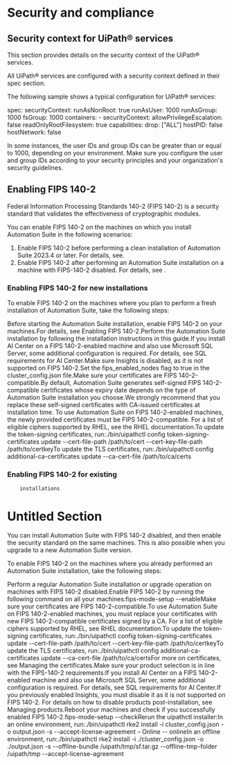 ﻿# Security and compliance


## Security context for UiPath® services

This section provides details on the security context of the UiPath® services.

All UiPath® services are configured with a security context defined in their spec section.

The following sample shows a typical configuration for UiPath® services:

spec:
  securityContext:
    runAsNonRoot: true
    runAsUser: 1000
    runAsGroup: 1000
    fsGroup: 1000
  containers:
    - securityContext:
        allowPrivilegeEscalation: false
        readOnlyRootFilesystem: true
        capabilities:
          drop: ["ALL"]
  hostPID: false
  hostNetwork: false

In some instances, the user IDs and group IDs can be greater than or equal to 1000, depending on your environment. Make sure you configure the user and group IDs according to your security principles and your organization's security guidelines.


## Enabling FIPS 140-2

Federal Information Processing Standards 140-2 (FIPS 140-2) is a security standard that validates the effectiveness of cryptographic modules.

You can enable FIPS 140-2 on the machines on which you install Automation Suite in the following scenarios:

1. Enable FIPS 140-2 before performing a clean
                installation of Automation Suite 2023.4 or later. For details, see.
2. Enable FIPS 140-2 after performing an Automation
                Suite installation on a machine with FIPS-140-2 disabled. For details, see .


### Enabling FIPS 140-2 for new installations

To enable FIPS 140-2 on the machines where you plan to perform a fresh installation of Automation Suite, take the following steps:

Before starting the Automation Suite installation, enable FIPS 140-2 on your machines.For details, see Enabling FIPS 140-2.Perform the Automation Suite installation by following the installation instructions in this guide.If you install AI Center on a FIPS 140-2-enabled machine and also use Microsoft SQL Server, some additional configuration is required. For details, see SQL requirements for AI Center.Make sure Insights is disabled, as it is not supported on FIPS 140-2.Set the fips_enabled_nodes flag to true in the
              cluster_config.json file.Make sure your certificates are FIPS 140-2-compatible.By default, Automation Suite generates self-signed FIPS 140-2-compatible certificates whose expiry date depends on the type of Automation Suite installation you choose.We strongly recommend that you replace these self-signed certificates with CA-issued certificates at installation time. To use Automation Suite on FIPS 140-2-enabled machines, the newly provided certificates must be FIPS 140-2-compatible. For a list of eligible ciphers supported by RHEL, see the RHEL documentation.To update the token-signing certificates, run:./bin/uipathctl config token-signing-certificates update --cert-file-path /path/to/cert --cert-key-file-path /path/to/certkeyTo update the TLS certificates, run:./bin/uipathctl config additional-ca-certificates update --ca-cert-file /path/to/ca/certs


### Enabling FIPS 140-2 for existing
        installations

# Untitled Section

You can install Automation Suite
                with FIPS 140-2 disabled, and then enable the security standard on the same
                machines. This is also possible when you upgrade to a new Automation Suite
                version.

To
                enable FIPS 140-2 on the machines where you already performed an Automation Suite
                installation, take the following steps:

Perform a regular Automation Suite installation or upgrade operation on
                    machines with FIPS 140-2 disabled.Enable FIPS 140-2 by running the following command on all your machines:fips-mode-setup --enableMake sure your certificates are FIPS 140-2-compatible.To use Automation
                            Suite on FIPS 140-2-enabled machines, you must replace your certificates
                            with new FIPS 140-2-compatible certificates signed by a CA. For a list
                            of eligible ciphers supported by RHEL, see RHEL documentation.To update the
                                    token-signing certificates,
                                    run:./bin/uipathctl config token-signing-certificates update --cert-file-path /path/to/cert --cert-key-file-path /path/to/certkeyTo update the TLS
                                    certificates,
                                    run:./bin/uipathctl config additional-ca-certificates update --ca-cert-file /path/to/ca/certsFor more on certificates, see Managing the certificates.Make sure your product selection is in line with the FIPS-140-2
                    requirements:If you install AI Center
                            on a FIPS 140-2-enabled machine and also use Microsoft SQL Server, some
                            additional configuration is required. For details, see SQL
                                requirements for AI Center.If you
                            previously enabled Insights, you must disable it as it is not supported
                            on FIPS 140-2. For details on how to disable products post-installation,
                            see Managing products.Reboot your machines and check if you successfully enabled FIPS 140-2.fips-mode-setup --checkRerun the uipathctl installer:In an online
                                environment,
                            run:./bin/uipathctl rke2 install -i cluster_config.json -o output.json -s --accept-license-agreement – Online -- onlineIn an offline
                                environment,
                            run:./bin/uipathctl rke2 install -i ./cluster_config.json -o ./output.json -s --offline-bundle /uipath/tmp/sf.tar.gz --offline-tmp-folder /uipath/tmp --accept-license-agreement

